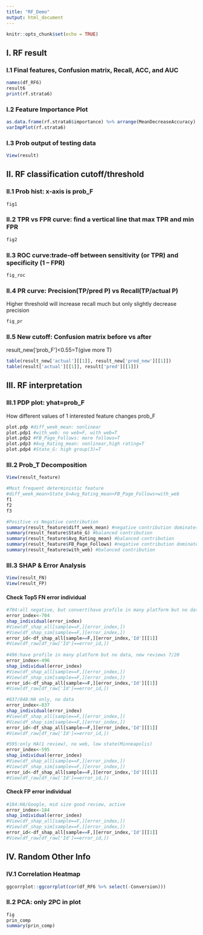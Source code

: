 ```yaml
---
title: "RF_Demo"
output: html_document
---
```


```r
knitr::opts_chunk$set(echo = TRUE)
```

## I. RF result

### I.1 Final features, Confusion matrix, Recall, ACC, and AUC

```r
names(df_RF6)
result6
print(rf.strata6)
```

### I.2 Feature Importance Plot

```r
as.data.frame(rf.strata6$importance) %>% arrange(MeanDecreaseAccuracy)
varImpPlot(rf.strata6)
```

### I.3 Prob output of testing data

```r
View(result)
```



## II. RF classification cutoff/threshold

### II.1 Prob hist: x-axis is prob_F

```r
fig1
```

### II.2 TPR vs FPR curve: find a vertical line that max TPR and min FPR

```r
fig2
```

### II.3 ROC curve:trade-off between sensitivity (or TPR) and specificity (1 – FPR)

```r
fig_roc
```

### II.4 PR curve: Precision(TP/pred P) vs Recall(TP/actual P)
Higher threshold will increase recall much but only slightly decrease precision
```r
fig_pr
```

### II.5 New cutoff: Confusion matrix before vs after
result_new['prob_F']<0.55=T(give more T)
```r
table(result_new['actual'][[1]], result_new['pred_new'][[1]])
table(result['actual'][[1]], result['pred'][[1]])
```


## III. RF interpretation

### III.1 PDP plot: yhat=prob_F
How different values of 1 interested feature changes prob_F
```r
plot.pdp #diff_week_mean: nonlinear
plot.pdp1 #with_web: no web=F, with web=T
plot.pdp2 #FB_Page_Follows: more follows=T
plot.pdp3 #Avg_Rating_mean: nonlinear,high rating=T
plot.pdp4 #State_G: high group(3)=T
```

### III.2 Prob_T Decomposition

```r
View(result_feature)

#Most frequent deterministic feature
#diff_week_mean>State_G>Avg_Rating_mean>FB_Page_Follows>with_web
f1
f2
f3

#Positive vs Negative contribution
summary(result_feature$diff_week_mean) #negative contribution dominates
summary(result_feature$State_G) #balanced contribution
summary(result_feature$Avg_Rating_mean) #balanced contribution
summary(result_feature$FB_Page_Follows) #negative contribution dominates
summary(result_feature$with_web) #balanced contribution
```

### III.3 SHAP & Error Analysis

```r
View(result_FN)
View(result_FP)
```

#### Check Top5 FN error individual 
```r
#704:all negative, but convert(have profile in many platform but no data, reviews 10 years ago)
error_index<-704
shap_individual(error_index)  
#View(df_shap_all[sample==F,][error_index,])
#View(df_shap_sim[sample==F,][error_index,])
error_id<-df_shap_all[sample==F,][error_index,'Id'][[1]]
#View(df_raw[df_raw['Id']==error_id,])
              
#496:have profile in many platform but no data, new reviews 7/20
error_index<-496
shap_individual(error_index)  
#View(df_shap_all[sample==F,][error_index,])
#View(df_shap_sim[sample==F,][error_index,])
error_id<-df_shap_all[sample==F,][error_index,'Id'][[1]]
#View(df_raw[df_raw['Id']==error_id,])

#837/848:HA only, no data
error_index<-837
shap_individual(error_index)  
#View(df_shap_all[sample==F,][error_index,])
#View(df_shap_sim[sample==F,][error_index,])
error_id<-df_shap_all[sample==F,][error_index,'Id'][[1]]
#View(df_raw[df_raw['Id']==error_id,])

#595:only HA(1 review), no web, low state(Minneapolis)
error_index<-595
shap_individual(error_index)  
#View(df_shap_all[sample==F,][error_index,])
#View(df_shap_sim[sample==F,][error_index,])
error_id<-df_shap_all[sample==F,][error_index,'Id'][[1]]
#View(df_raw[df_raw['Id']==error_id,])
```

#### Check FP error individual
```r
#184:HA/Google, mid size good review, active
error_index<-184
shap_individual(error_index)  
#View(df_shap_all[sample==F,][error_index,])
#View(df_shap_sim[sample==F,][error_index,])
error_id<-df_shap_all[sample==F,][error_index,'Id'][[1]]
#View(df_raw[df_raw['Id']==error_id,])
```


## IV. Random Other Info

### IV.1 Correlation Heatmap

```r
ggcorrplot::ggcorrplot(cor(df_RF6 %>% select(-Conversion)))
```

### II.2 PCA: only 2PC in plot

```r
fig
prin_comp
summary(prin_comp)
```

